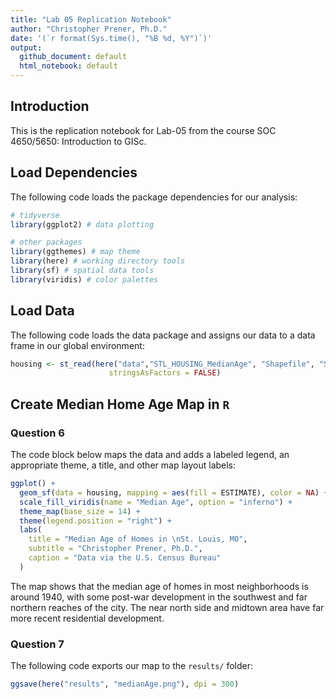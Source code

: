 ```yaml
---
title: "Lab 05 Replication Notebook"
author: "Christopher Prener, Ph.D."
date: '(`r format(Sys.time(), "%B %d, %Y")`)'
output: 
  github_document: default
  html_notebook: default 
---
```


## Introduction
This is the replication notebook for Lab-05 from the course SOC 4650/5650: Introduction to GISc. 

## Load Dependencies
The following code loads the package dependencies for our analysis:

```r
# tidyverse
library(ggplot2) # data plotting

# other packages
library(ggthemes) # map theme
library(here) # working directory tools
library(sf) # spatial data tools
library(viridis) # color palettes
```

## Load Data
The following code loads the data package and assigns our data to a data frame in our global environment:

```r
housing <- st_read(here("data","STL_HOUSING_MedianAge", "Shapefile", "STL_HOUSING_MedianAge.shp"), 
                      stringsAsFactors = FALSE)
```

## Create Median Home Age Map in `R`
### Question 6
The code block below maps the data and adds a labeled legend, an appropriate theme, a title, and other map layout labels:

```r
ggplot() +
  geom_sf(data = housing, mapping = aes(fill = ESTIMATE), color = NA) +
  scale_fill_viridis(name = "Median Age", option = "inferno") +
  theme_map(base_size = 14) +
  theme(legend.position = "right") +
  labs(
    title = "Median Age of Homes in \nSt. Louis, MO",    
    subtitle = "Christopher Prener, Ph.D.",
    caption = "Data via the U.S. Census Bureau"
  )
```

The map shows that the median age of homes in most neighborhoods is around 1940, with some post-war development in the southwest and far northern reaches of the city. The near north side and midtown area have far more recent residential development.

### Question 7
The following code exports our map to the `results/` folder:

```r
ggsave(here("results", "medianAge.png"), dpi = 300)
```

